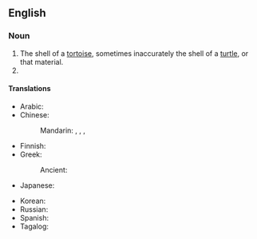 {{also|tortoiseshell|tortoise-shell}}

==English==
{{wikipedia}}

===Noun===
{{en-noun}}

# The shell of a [[tortoise]], sometimes inaccurately the shell of a [[turtle]], or that material.
# {{alternative form of|en|tortoiseshell}}

====Translations====
{{trans-top|shell of a tortoise}}
* Arabic: {{t-needed|ar}}
* Chinese:
*: Mandarin: {{t+|cmn|龜殼|sc=Hani}}, {{t+|cmn|龟壳|tr=guīké|sc=Hani}}, {{t+|cmn|龜甲|sc=Hani}}, {{t+|cmn|龟甲|tr=guījiǎ|sc=Hani}}
* Finnish: {{t|fi|[[kilpikonnan]][[kuori]]}}
* Greek:
*: Ancient: {{t|grc|χελώνιον|n}}
* Japanese: {{t+|ja|亀甲|tr=きっこう, kikkō|sc=Jpan}}
{{trans-mid}}
* Korean: {{t|ko|귀각|sc=Kore}}
* Russian: {{t|ru|[[па́нцирь]] [[черепаха|черепа́хи]]|m}}
* Spanish: {{t|es|caparazón de tortuga|m}}
* Tagalog: {{t|tl|kala}}
{{trans-bottom}}